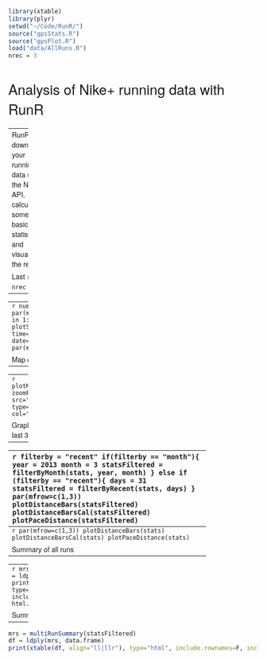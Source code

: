 ```r
library(xtable)
library(plyr)
setwd("~/Code/RunR/")
source("gpsStats.R")
source("gpsPlot.R")
load("data/AllRuns.R")
nrec = 3
```

<style type="text/css">
body{
  width: 70%;
  margin-left: auto;
  margin-right: auto;
}
body, td {
   font-size: 14px;
   font-weight: 200;
   font-family: "Helvetica Neue", Helvetica;
}
td{
  padding-right: 10px;
}
h1, h2{
  font-weight: lighter;
}
</style>

<link href='http://fonts.googleapis.com/css?family=Raleway:400,200' rel='stylesheet' type='text/css'>


Analysis of Nike+ running data with RunR
========================================================
-----
RunR downloads your running data using the Nike+ API, calculates some basic statistics, and visualises the result.

Last `r nrec` runs
--------------------------------------------------------
-----
```r
numPlots = 3
par(mfrow=c(numPlots, 1))
for(i in 1:3)
  plotSpeedElevation(runsGps[[i]], time=F, pace=F, legend=F, date=stats$startTime[i])
par(mfrow=c(1, 1))
```

Map of last run
--------------------------------------------------------
-----
```r
plotMap(runsGps[[2]], zoomFac=14, src="stamen", type="toner", col="red")
```

Graphical summary of last 31 days
--------------------------------------------------------
-----
```r
filterby = "recent"
if(filterby == "month"){
  year = 2013
  month = 3
  statsFiltered = filterByMonth(stats, year, month)
} else if (filterby == "recent"){
  days = 31
  statsFiltered = filterByRecent(stats, days)
}
par(mfrow=c(1,3))
plotDistanceBars(statsFiltered)
plotDistanceBarsCal(statsFiltered)
plotPaceDistance(statsFiltered)
```

Graphical summary all runs
--------------------------------------------------------
```r
par(mfrow=c(1,3))
plotDistanceBars(stats)
plotDistanceBarsCal(stats)
plotPaceDistance(stats)
```

Summary of all runs
--------------------------------------------------------
-----
```r
mrs = multiRunSummary(stats)
df = ldply(mrs, data.frame)
print(xtable(df, align="ll|llr"), type="html", include.rownames=F, include.colnames=F, html.table.attributes=c(border=2))
```

Summary of last 31 days
--------------------------------------------------------
```r
mrs = multiRunSummary(statsFiltered)
df = ldply(mrs, data.frame)
print(xtable(df, align="ll|llr"), type="html", include.rownames=F, include.colnames=F, html.table.attributes=c(border=2))
```
    


